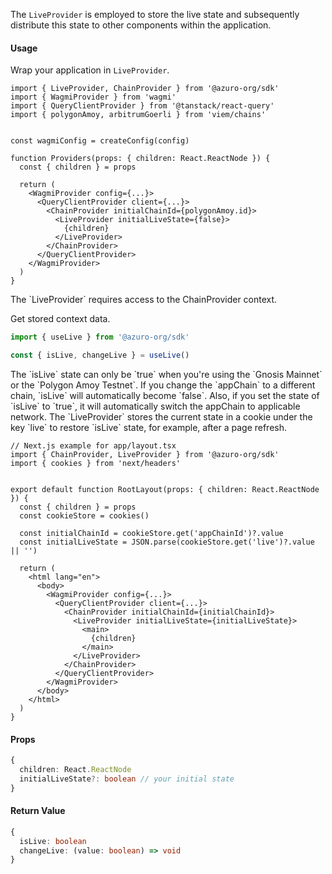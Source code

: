 
The `LiveProvider` is employed to store the live state and subsequently distribute this state to other components within the application.


#### Usage

Wrap your application in `LiveProvider`.

```tsx {1, 16, 18}
import { LiveProvider, ChainProvider } from '@azuro-org/sdk'
import { WagmiProvider } from 'wagmi'
import { QueryClientProvider } from '@tanstack/react-query'
import { polygonAmoy, arbitrumGoerli } from 'viem/chains'


const wagmiConfig = createConfig(config)

function Providers(props: { children: React.ReactNode }) {
  const { children } = props

  return (
    <WagmiProvider config={...}>
      <QueryClientProvider client={...}> 
        <ChainProvider initialChainId={polygonAmoy.id}>
          <LiveProvider initialLiveState={false}>
            {children}
          </LiveProvider>
        </ChainProvider>
      </QueryClientProvider>
    </WagmiProvider>
  )
}
```

<Callout type="warning">
  The `LiveProvider` requires access to the ChainProvider context.
</Callout>

Get stored context data.

```ts
import { useLive } from '@azuro-org/sdk'

const { isLive, changeLive } = useLive()
```

<Callout type="info">
  The `isLive` state can only be `true` when you're using the `Gnosis Mainnet` or the `Polygon Amoy Testnet`. If you change the `appChain` to a different chain, `isLive` will automatically become `false`. Also, if you set the state of `isLive` to `true`, it will automatically switch the appChain to applicable network.
</Callout>

<Callout type="info">
The `LiveProvider` stores the current state in a cookie under the key `live` to restore `isLive` state, for example, after a page refresh.

```tsx {11, 19}
// Next.js example for app/layout.tsx
import { ChainProvider, LiveProvider } from '@azuro-org/sdk'
import { cookies } from 'next/headers'


export default function RootLayout(props: { children: React.ReactNode }) {
  const { children } = props
  const cookieStore = cookies()

  const initialChainId = cookieStore.get('appChainId')?.value
  const initialLiveState = JSON.parse(cookieStore.get('live')?.value || '')

  return (
    <html lang="en">
      <body>
        <WagmiProvider config={...}>
          <QueryClientProvider client={...}> 
            <ChainProvider initialChainId={initialChainId}>
              <LiveProvider initialLiveState={initialLiveState}>
                <main>
                  {children}
                </main>
              </LiveProvider>
            </ChainProvider>
          </QueryClientProvider>
        </WagmiProvider>
      </body>
    </html>
  )
}
```
</Callout>

#### Props

```ts
{
  children: React.ReactNode
  initialLiveState?: boolean // your initial state
}
```

#### Return Value


```ts
{
  isLive: boolean
  changeLive: (value: boolean) => void
}
```

